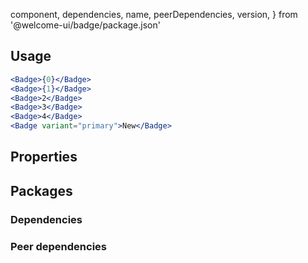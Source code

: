 
  component,
  dependencies,
  name,
  peerDependencies,
  version,
} from '@welcome-ui/badge/package.json'

<showcase
  version={version}
  name={name}
  component={component}
  description="Badge is the Tag component with small size."
/>

## Usage

```jsx row
<Badge>{0}</Badge>
<Badge>{1}</Badge>
<Badge>2</Badge>
<Badge>3</Badge>
<Badge>4</Badge>
<Badge variant="primary">New</Badge>
```

## Properties

<props propTypes={props.propTypes.Badge} />

## Packages

### Dependencies

<dependencies dependencies={dependencies} />

### Peer dependencies

<dependencies dependencies={peerDependencies} />

<pagination />
